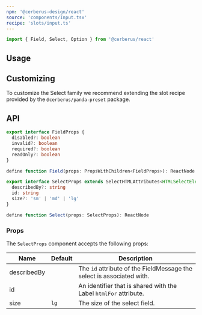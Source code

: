 ```yaml
---
npm: '@cerberus-design/react'
source: 'components/Input.tsx'
recipe: 'slots/input.ts'
---
```



```ts
import { Field, Select, Option } from '@cerberus/react'
```

## Usage

<LivePlaygroundWithCode />

## Customizing

To customize the Select family we recommend extending the slot recipe provided by the `@cerberus/panda-preset` package.

## API

<NoteAdmonition description="The Select component must be used within a Field provider." />

```ts showLineNumbers=false
export interface FieldProps {
  disabled?: boolean
  invalid?: boolean
  required?: boolean
  readOnly?: boolean
}

define function Field(props: PropsWithChildren<FieldProps>): ReactNode
```

```ts showLineNumbers=false
export interface SelectProps extends SelectHTMLAttributes<HTMLSelectElement> {
  describedBy?: string
  id: string
  size?: 'sm' | 'md' | 'lg'
}

define function Select(props: SelectProps): ReactNode
```

### Props

The `SelectProps` component accepts the following props:

| Name     | Default | Description                                                   |
| -------- | ------- | ------------------------------------------------------------- |
| describedBy     |    | The `id` attribute of the FieldMessage the select is associated with. |
| id   |    |  An identifier that is shared with the Label `htmlFor` attribute.        |
| size   | `lg`   |  The size of the select field.        |
